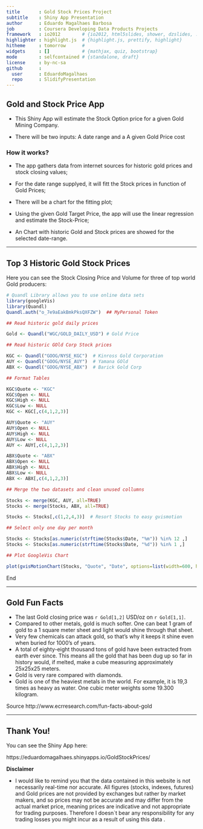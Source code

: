 ```yaml
---
title       : Gold Stock Prices Project
subtitle    : Shiny App Presentation
author      : Eduardo Magalhaes Barbosa
job         : Coursera Developing Data Products Projects
framework   : io2012        # {io2012, html5slides, shower, dzslides, ...}
highlighter : highlight.js  # {highlight.js, prettify, highlight}
hitheme     : tomorrow      # 
widgets     : []            # {mathjax, quiz, bootstrap}
mode        : selfcontained # {standalone, draft}
license     : by-nc-sa
github      :
  user      : EduardoMagalhaes
  repo      : SlidifyPresentation
---
```



## Gold and Stock Price App

* This Shiny App will estimate the Stock Option price for a given Gold Mining Company.

* There will be two inputs: A date range and a A given Gold Price cost

### How it works?

* The app gathers data from internet sources for historic gold prices and stock closing values;

* For the date range supplyed, it will fitt the Stock prices in function of Gold Prices;

* There will be a chart for the fitting plot;

* Using the given Gold Target Price, the app will use the linear regression and estimate the Stock-Price;

* An Chart with historic Gold and Stock prices are showed for the selected date-range.

---


## Top 3 Historic Gold Stock Prices

Here you can see the Stock Closing Price and Volume for three of top world Gold producers:

```r
# Quandl Library allows you to use online data sets
library(googleVis)
library(Quandl)
Quandl.auth("o_7e9aEakBmkPksQXFZW")  ## MyPersonal Token

## Read historic gold daily prices

Gold <- Quandl("WGC/GOLD_DAILY_USD") # Gold Price

## Read historic GOld Corp Stock prices

KGC <- Quandl("GOOG/NYSE_KGC")  # Kinross Gold Corporation
AUY <- Quandl("GOOG/NYSE_AUY")  # Yamana GOld
ABX <- Quandl("GOOG/NYSE_ABX")  # Barick Gold Corp

## Format Tables

KGC$Quote <- "KGC"
KGC$Open <- NULL
KGC$High <- NULL
KGC$Low <- NULL
KGC <- KGC[,c(4,1,2,3)]

AUY$Quote <- "AUY"
AUY$Open <- NULL
AUY$High <- NULL
AUY$Low <- NULL
AUY <- AUY[,c(4,1,2,3)]

ABX$Quote <- "ABX"
ABX$Open <- NULL
ABX$High <- NULL
ABX$Low <- NULL
ABX <- ABX[,c(4,1,2,3)]

## Merge the two datasets and clean unused collumns

Stocks <- merge(KGC, AUY, all=TRUE)
Stocks <- merge(Stocks, ABX, all=TRUE)

Stocks <- Stocks[,c(1,2,4,3)]  # Resort Stocks to easy gvismotion

## Select only one day per month

Stocks <- Stocks[as.numeric(strftime(Stocks$Date, "%m")) %in% 12 ,]
Stocks <- Stocks[as.numeric(strftime(Stocks$Date, "%d")) %in% 1 ,]

## Plot GoogleVis Chart

plot(gvisMotionChart(Stocks, "Quote", "Date", options=list(width=600, height=400)))

```
End

---

## Gold Fun Facts

* The last Gold closing price was `r Gold[1,2]` USD/oz on `r Gold[1,1]`.
* Compared to other metals, gold is much softer. One can beat 1 gram of gold to a 1 square meter sheet and light would shine through that sheet.
* Very few chemicals can attack gold, so that’s why it keeps it shine even when buried for 1000’s of years.
* A total of eighty-eight thousand tons of gold have been extracted from earth ever since. This means all the gold that has been dug up so far in history would, if melted, make a cube measuring approximately 25x25x25 meters.
* Gold is very rare compared with diamonds.
* Gold is one of the heaviest metals in the world. For example, it is 19,3 times as heavy as water. One cubic meter weights some 19.300 kilogram.

Source http://www.ecrresearch.com/fun-facts-about-gold


---

## Thank You!


You can see the Shiny App here: 

https://eduardomagalhaes.shinyapps.io/GoldStockPrices/

<Strong>Disclaimer</Strong>

* I would like to remind you that the data contained in this website is not necessarily real-time nor accurate. All figures (stocks, indexes, futures) and Gold prices are not provided by exchanges but rather by market makers, and so prices may not be accurate and may differ from the actual market price, meaning prices are indicative and not appropriate for trading purposes. Therefore I doesn`t bear any responsibility for any trading losses you might incur as a result of using this data .

